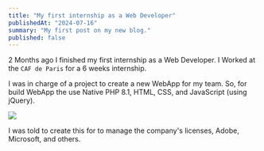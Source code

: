 ```yaml
---
title: "My first internship as a Web Developer"
publishedAt: "2024-07-16"
summary: "My first post on my new blog."
published: false
---
```


2 Months ago I finished my first internship as a Web Developer.
I Worked at the `CAF de Paris` for a 6 weeks internship.

I was in charge of a project to create a new WebApp for my team.
So, for build WebApp the use Native PHP 8.1, HTML, CSS, and JavaScript (using jQuery).

![](https://skillicons.dev/icons?i=php,html,css,js,jquery)

I was told to create this for to manage the company's licenses, Adobe, Microsoft, and others.